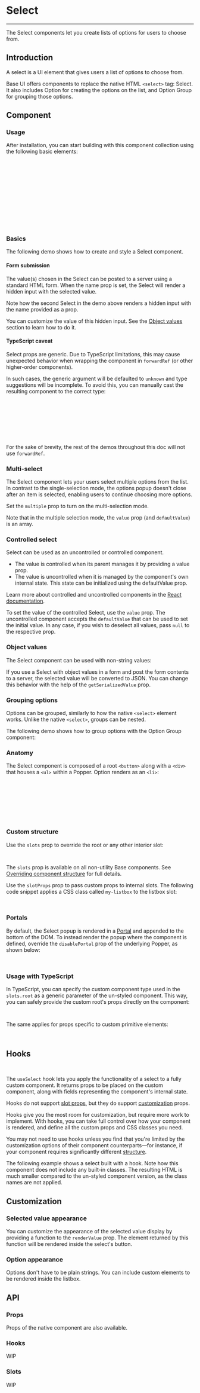 
<Meta title="Inputs/Select" />

# Select

---

The Select components let you create lists of options for users to choose from.

## Introduction

A select is a UI element that gives users a list of options to choose from.

Base UI offers components to replace the native HTML `<select>` tag: Select. It also includes Option for creating the options on the list, and Option Group for grouping those options.

<Canvas sourceState="hidden" of={SelectDefaultStories.Primary} />

## Component

### Usage

After installation, you can start building with this component collection using the following basic elements:

```jsx
import { Select } from './Select';
import { Option } from '../Option';

export default function MyApp() {
    return (
        <Select>
            <Option value="#F00">Red</Option>
            <Option value="#0F0">Green</Option>
            <Option value="#00F">Blue</Option>
        </Select>
    );
}
```

### Basics

The following demo shows how to create and style a Select component.

<Canvas sourceState="hidden" of={SelectDefaultStories.Custom} />

#### Form submission

The value(s) chosen in the Select can be posted to a server using a standard HTML form. When the name prop is set, the Select will render a hidden input with the selected value.

<Canvas sourceState="hidden" of={SelectDefaultStories.FormSubmission} />

Note how the second Select in the demo above renders a hidden input with the name provided as a prop.

You can customize the value of this hidden input. See the [Object values](#object-values) section to learn how to do it.

#### TypeScript caveat

Select props are generic. Due to TypeScript limitations, this may cause unexpected behavior when wrapping the component in `forwardRef` (or other higher-order components).

In such cases, the generic argument will be defaulted to `unknown` and type suggestions will be incomplete. To avoid this, you can manually cast the resulting component to the correct type:

```typescript jsx
const CustomSelect = React.forwardRef(function CustomSelect<TValue>(
    props: SelectProps<TValue>,
    ref: React.ForwardedRef<HTMLUListElement>
) {
    // ...your code here...
    return <Select {...props} ref={ref} />;
}) as <TValue>(props: SelectProps<TValue> & React.RefAttributes<HTMLUListElement>) => JSX.Element;
```

For the sake of brevity, the rest of the demos throughout this doc will not use `forwardRef`.

### Multi-select

The Select component lets your users select multiple options from the list. In contrast to the single-selection mode, the options popup doesn't close after an item is selected, enabling users to continue choosing more options.

Set the `multiple` prop to turn on the multi-selection mode.

<Canvas sourceState="hidden" of={SelectDefaultStories.MultiSelect} />

Note that in the multiple selection mode, the `value` prop (and `defaultValue`) is an array.

### Controlled select

Select can be used as an uncontrolled or controlled component.

-   The value is controlled when its parent manages it by providing a value prop.
-   The value is uncontrolled when it is managed by the component's own internal state. This state can be initialized using the defaultValue prop.

Learn more about controlled and uncontrolled components in the [React documentation](https://react.dev/learn/sharing-state-between-components#controlled-and-uncontrolled-components).

<Canvas sourceState="hidden" of={SelectDefaultStories.Controlled} />

To set the value of the controlled Select, use the `value` prop. The uncontrolled component accepts the `defaultValue` that can be used to set the initial value. In any case, if you wish to deselect all values, pass `null` to the respective prop.

### Object values

The Select component can be used with non-string values:

<Canvas sourceState="hidden" of={SelectDefaultStories.UsingObjectValues} />

If you use a Select with object values in a form and post the form contents to a server, the selected value will be converted to JSON. You can change this behavior with the help of the `getSerializedValue` prop.

<Canvas sourceState="hidden" of={SelectDefaultStories.UsingObjectValuesForm} />

### Grouping options

Options can be grouped, similarly to how the native `<select>` element works. Unlike the native `<select>`, groups can be nested.

The following demo shows how to group options with the Option Group component:

<Canvas sourceState="hidden" of={SelectDefaultStories.Grouping} />

### Anatomy

The Select component is composed of a root `<button>` along with a `<div>` that houses a `<ul>` within a Popper. Option renders as an `<li>`:

```jsx
<button type="button">Open</button>
<div>
  <ul>
    <li>Option one</li>
    <li>Option two</li>
  </ul>
</div>
```

### Custom structure

Use the `slots` prop to override the root or any other interior slot:

```jsx
<Select slots={{ root: 'div', listbox: 'ol' }} />
```

The `slots` prop is available on all non-utility Base components. See [Overriding component structure](/docs/docs-intro--docs#overriding-component-structure) for full details.

Use the `slotProps` prop to pass custom props to internal slots. The following code snippet applies a CSS class called `my-listbox` to the listbox slot:

```jsx
<Select slotProps={{ listbox: { className: 'my-listbox' } }} />
```

### Portals

By default, the Select popup is rendered in a [Portal](/docs/utils-portal--docs) and appended to the bottom of the DOM. To instead render the popup where the component is defined, override the `disablePortal` prop of the underlying Popper, as shown below:

```jsx
<Select slotProps={{ popper: { disablePortal: true } }} />
```

### Usage with TypeScript

In TypeScript, you can specify the custom component type used in the `slots.root` as a generic parameter of the un-styled component. This way, you can safely provide the custom root's props directly on the component:

```typescript jsx
<Select<typeof CustomComponent> slots={{ root: CustomComponent }} customProp />
```

The same applies for props specific to custom primitive elements:

```typescript jsx
<Select<'button'> slots={{ root: 'button' }} onClick={() => {}} />
```

## Hooks

```jsx
import { useSelect } from '../useSelect';
```

The `useSelect` hook lets you apply the functionality of a select to a fully custom component. It returns props to be placed on the custom component, along with fields representing the component's internal state.

Hooks do not support [slot props](/docs/docs-intro--docs#the-slotprops-prop), but they do support [customization](#customization) props.

Hooks give you the most room for customization, but require more work to implement. With hooks, you can take full control over how your component is rendered, and define all the custom props and CSS classes you need.

You may not need to use hooks unless you find that you're limited by the customization options of their component counterparts—for instance, if your component requires significantly different [structure](#anatomy).

The following example shows a select built with a hook. Note how this component does not include any built-in classes. The resulting HTML is much smaller compared to the un-styled component version, as the class names are not applied.

<Canvas sourceState="hidden" of={SelectDefaultStories.Hooks} />

## Customization

### Selected value appearance

You can customize the appearance of the selected value display by providing a function to the `renderValue` prop. The element returned by this function will be rendered inside the select's button.

<Canvas sourceState="hidden" of={SelectDefaultStories.SelectedValueAppearance} />

### Option appearance

Options don't have to be plain strings. You can include custom elements to be rendered inside the listbox.

<Canvas sourceState="hidden" of={SelectDefaultStories.OptionAppearance} />

## API

### Props

Props of the native component are also available.

<ArgTypes of={Select} />

### Hooks

WIP

### Slots

WIP
